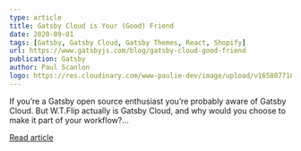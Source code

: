 ```yaml
---
type: article
title: Gatsby Cloud is Your (Good) Friend
date: 2020-09-01
tags: [Gatsby, Gatsby Cloud, Gatsby Themes, React, Shopify]
url: https://www.gatsbyjs.com/blog/gatsby-cloud-good-friend
publication: Gatsby
author: Paul Scanlon
logo: https://res.cloudinary.com/www-paulie-dev/image/upload/v1658077182/paulie.dev/Logos/gatsby-logo_dgbkjm.png
---
```


If you’re a Gatsby open source enthusiast you’re probably aware of Gatsby Cloud. But W.T.Flip actually is Gatsby Cloud,
and why would you choose to make it part of your workflow?...

[Read article](https://www.gatsbyjs.com/blog/gatsby-cloud-good-friend)
